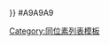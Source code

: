 <noinclude>{{color sample|{{ {{PAGENAME}} }}}} </noinclude><nowiki>#</nowiki>A9A9A9<noinclude>

[[Category:同位素列表模板]]
</noinclude>